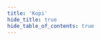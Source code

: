 ```yaml
---
title: 'Kopi'
hide_title: true
hide_table_of_contents: true
---
```



<ChainLayout>
  <ChainHero
    name="Kopi"
    iconUrl="img/"
    scope="mainnet"
    chainId="luwak-1"
    nodeVersion="v19"
    token=""
    stakeUrl=""
    restakeUrl=""
    websiteUrl="https://kopi.money/"
    githubUrl="https://github.com/kopi-money/kopi"
    xUrl="https://twitter.com/kopi_money/"
    discordUrl="https://discord.gg/GvnwSwsCcs"
  />

<ProductLinks explorerUrl="" appUrl="" appImageUrl="img/products/" />

<ToolsGrid chainName="kopi" />

</ChainLayout>
